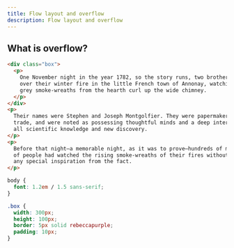 ```yaml
---
title: Flow layout and overflow
description: Flow layout and overflow
---
```


## What is overflow?

<Playground height="450">

```html index.html
<div class="box">
  <p>
    One November night in the year 1782, so the story runs, two brothers sat
    over their winter fire in the little French town of Annonay, watching the
    grey smoke-wreaths from the hearth curl up the wide chimney.
  </p>
</div>
<p>
  Their names were Stephen and Joseph Montgolfier. They were papermakers by
  trade, and were noted as possessing thoughtful minds and a deep interest in
  all scientific knowledge and new discovery.
</p>
<p>
  Before that night—a memorable night, as it was to prove—hundreds of millions
  of people had watched the rising smoke-wreaths of their fires without drawing
  any special inspiration from the fact.
</p>
```

```css styles.css
body {
  font: 1.2em / 1.5 sans-serif;
}

.box {
  width: 300px;
  height: 100px;
  border: 5px solid rebeccapurple;
  padding: 10px;
}
```

</Playground>